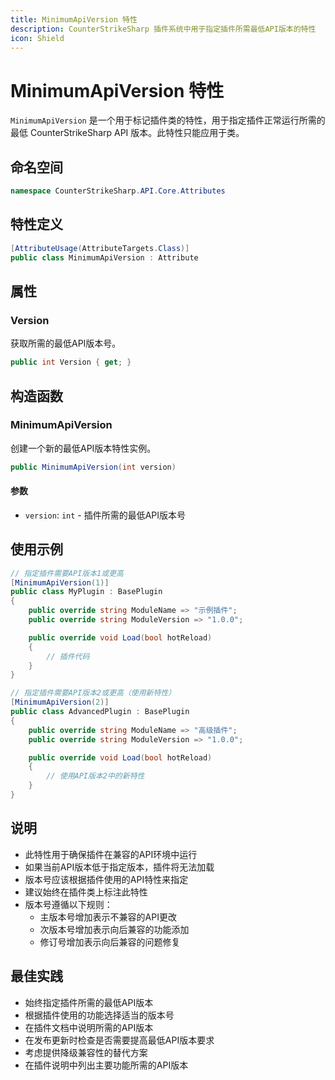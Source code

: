 ```yaml
---
title: MinimumApiVersion 特性
description: CounterStrikeSharp 插件系统中用于指定插件所需最低API版本的特性
icon: Shield
---
```


# MinimumApiVersion 特性

`MinimumApiVersion` 是一个用于标记插件类的特性，用于指定插件正常运行所需的最低 CounterStrikeSharp API 版本。此特性只能应用于类。

## 命名空间

```csharp
namespace CounterStrikeSharp.API.Core.Attributes
```

## 特性定义

```csharp
[AttributeUsage(AttributeTargets.Class)]
public class MinimumApiVersion : Attribute
```

## 属性

### Version

获取所需的最低API版本号。

```csharp
public int Version { get; }
```

## 构造函数

### MinimumApiVersion

创建一个新的最低API版本特性实例。

```csharp
public MinimumApiVersion(int version)
```

#### 参数

- `version`: `int` - 插件所需的最低API版本号

## 使用示例

```csharp
// 指定插件需要API版本1或更高
[MinimumApiVersion(1)]
public class MyPlugin : BasePlugin
{
    public override string ModuleName => "示例插件";
    public override string ModuleVersion => "1.0.0";

    public override void Load(bool hotReload)
    {
        // 插件代码
    }
}

// 指定插件需要API版本2或更高（使用新特性）
[MinimumApiVersion(2)]
public class AdvancedPlugin : BasePlugin
{
    public override string ModuleName => "高级插件";
    public override string ModuleVersion => "1.0.0";

    public override void Load(bool hotReload)
    {
        // 使用API版本2中的新特性
    }
}
```

## 说明

- 此特性用于确保插件在兼容的API环境中运行
- 如果当前API版本低于指定版本，插件将无法加载
- 版本号应该根据插件使用的API特性来指定
- 建议始终在插件类上标注此特性
- 版本号遵循以下规则：
  - 主版本号增加表示不兼容的API更改
  - 次版本号增加表示向后兼容的功能添加
  - 修订号增加表示向后兼容的问题修复

## 最佳实践

- 始终指定插件所需的最低API版本
- 根据插件使用的功能选择适当的版本号
- 在插件文档中说明所需的API版本
- 在发布更新时检查是否需要提高最低API版本要求
- 考虑提供降级兼容性的替代方案
- 在插件说明中列出主要功能所需的API版本 